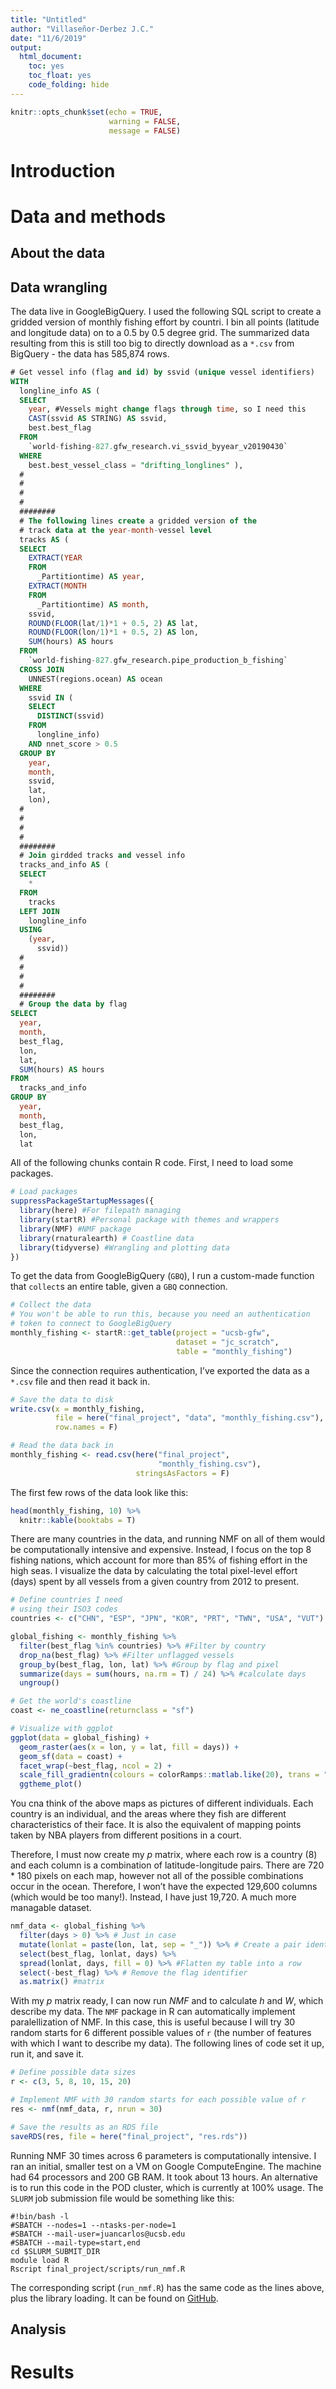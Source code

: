 ```yaml
---
title: "Untitled"
author: "Villaseñor-Derbez J.C."
date: "11/6/2019"
output:
  html_document:
    toc: yes
    toc_float: yes
    code_folding: hide
---
```


```r
knitr::opts_chunk$set(echo = TRUE,
                      warning = FALSE,
                      message = FALSE)
```

# Introduction

# Data and methods

## About the data

## Data wrangling

The data live in GoogleBigQuery. I used the following SQL script to create a gridded version of monthly fishing effort by countri. I bin all points (latitude and longitude data) on to a 0.5 by 0.5 degree grid. The summarized data resulting from this is still too big to directly download as a `*.csv` from BigQuery - the data has 585,874 rows.

```sql
# Get vessel info (flag and id) by ssvid (unique vessel identifiers)
WITH
  longline_info AS (
  SELECT
    year, #Vessels might change flags through time, so I need this
    CAST(ssvid AS STRING) AS ssvid,
    best.best_flag
  FROM
    `world-fishing-827.gfw_research.vi_ssvid_byyear_v20190430`
  WHERE
    best.best_vessel_class = "drifting_longlines" ),
  #
  #
  #
  #
  ########
  # The following lines create a gridded version of the
  # track data at the year-month-vessel level
  tracks AS (
  SELECT
    EXTRACT(YEAR
    FROM
      _Partitiontime) AS year,
    EXTRACT(MONTH
    FROM
      _Partitiontime) AS month,
    ssvid,
    ROUND(FLOOR(lat/1)*1 + 0.5, 2) AS lat,
    ROUND(FLOOR(lon/1)*1 + 0.5, 2) AS lon,
    SUM(hours) AS hours
  FROM
    `world-fishing-827.gfw_research.pipe_production_b_fishing`
  CROSS JOIN
    UNNEST(regions.ocean) AS ocean
  WHERE
    ssvid IN (
    SELECT
      DISTINCT(ssvid)
    FROM
      longline_info)
    AND nnet_score > 0.5
  GROUP BY
    year,
    month,
    ssvid,
    lat,
    lon),
  #
  #
  #
  #
  ########
  # Join girdded tracks and vessel info
  tracks_and_info AS (
  SELECT
    *
  FROM
    tracks
  LEFT JOIN
    longline_info
  USING
    (year,
      ssvid))
  #
  #
  #
  #
  ########
  # Group the data by flag
SELECT
  year,
  month,
  best_flag,
  lon,
  lat,
  SUM(hours) AS hours
FROM
  tracks_and_info
GROUP BY
  year,
  month,
  best_flag,
  lon,
  lat
```

All of the following chunks contain R code. First, I need to load some packages.

```r
# Load packages
suppressPackageStartupMessages({
  library(here) #For filepath managing
  library(startR) #Personal package with themes and wrappers
  library(NMF) #NMF package
  library(rnaturalearth) # Coastline data
  library(tidyverse) #Wrangling and plotting data
})
```

To get the data from GoogleBigQuery (`GBQ`), I run a custom-made function that `collect`s an entire table, given a `GBQ` connection.

```r
# Collect the data
# You won't be able to run this, because you need an authentication
# token to connect to GoogleBigQuery
monthly_fishing <- startR::get_table(project = "ucsb-gfw",
                                     dataset = "jc_scratch",
                                     table = "monthly_fishing")
```

Since the connection requires authentication, I've exported the data as a `*.csv` file and then read it back in.

```r
# Save the data to disk
write.csv(x = monthly_fishing,
          file = here("final_project", "data", "monthly_fishing.csv"),
          row.names = F)
```

```r
# Read the data back in
monthly_fishing <- read.csv(here("final_project",
                                 "monthly_fishing.csv"), 
                            stringsAsFactors = F)
```


The first few rows of the data look like this:

```r
head(monthly_fishing, 10) %>% 
  knitr::kable(booktabs = T)
```

There are many countries in the data, and running NMF on all of them would be computationally intensive and expensive. Instead, I focus on the top 8 fishing nations, which account for more than 85\% of fishing effort in the high seas. I visualize the data by calculating the total pixel-level effort (days) spent by all vessels from a given country from 2012 to present.


```r
# Define countries I need
# using their ISO3 codes
countries <- c("CHN", "ESP", "JPN", "KOR", "PRT", "TWN", "USA", "VUT")

global_fishing <- monthly_fishing %>%
  filter(best_flag %in% countries) %>% #Filter by country
  drop_na(best_flag) %>% #Filter unflagged vessels
  group_by(best_flag, lon, lat) %>% #Group by flag and pixel
  summarize(days = sum(hours, na.rm = T) / 24) %>% #calculate days
  ungroup()

# Get the world's coastline
coast <- ne_coastline(returnclass = "sf")

# Visualize with ggplot
ggplot(data = global_fishing) +
  geom_raster(aes(x = lon, y = lat, fill = days)) +
  geom_sf(data = coast) +
  facet_wrap(~best_flag, ncol = 2) +
  scale_fill_gradientn(colours = colorRamps::matlab.like(20), trans = "log10") +
  ggtheme_plot()
```

You cna think of the above maps as pictures of different individuals. Each country is an individual, and the areas where they fish are different characteristics of their face. It is also the equivalent of mapping points taken by NBA players from different positions in a court.

Therefore, I must now create my $p$ matrix, where each row is a country (8) and each column is a combination of latitude-longitude pairs. There are 720 * 180 pixels on each map, however not all of the possible combinations occur in the ocean. Therefore, I won't have the expected 129,600 columns (which would be too many!). Instead, I have just 19,720. A much more managable dataset. 

```r
nmf_data <- global_fishing %>% 
  filter(days > 0) %>% # Just in case
  mutate(lonlat = paste(lon, lat, sep = "_")) %>% # Create a pair identifier
  select(best_flag, lonlat, days) %>% 
  spread(lonlat, days, fill = 0) %>% #Flatten my table into a row
  select(-best_flag) %>% # Remove the flag identifier
  as.matrix() #matrix
```


With my $p$ matrix ready, I can now run $NMF$ and to calculate $h$ and $W$, which describe my data. The `NMF` package in R can automatically implement paralellization of NMF. In this case, this is useful because I will try 30 random starts for 6 different possible values of `r` (the number of features with which I want to describe my data). The following lines of code set it up, run it, and save it.

```r
# Define possible data sizes
r <- c(3, 5, 8, 10, 15, 20)

# Implement NMF with 30 random starts for each possible value of r
res <- nmf(nmf_data, r, nrun = 30)

# Save the results as an RDS file
saveRDS(res, file = here("final_project", "res.rds"))
```

Running NMF 30 times across 6 parameters is computationally intensive. I ran an initial, smaller test on a VM on Google ComputeEngine. The machine had 64 processors and 200 GB RAM. It took about 13 hours. An alternative is to run this code in the POD cluster, which is currently at 100\% usage. The `SLURM` job submission file would be something like this:

```{}
#!bin/bash -l
#SBATCH --nodes=1 --ntasks-per-node=1
#SBATCH --mail-user=juancarlos@ucsb.edu
#SBATCH --mail-type=start,end
cd $SLURM_SUBMIT_DIR
module load R
Rscript final_project/scripts/run_nmf.R
```

The corresponding script (`run_nmf.R`) has the same code as the lines above, plus the library loading. It can be found on [GitHub](https://github.com/jcvdav/Spring2019/blob/master/final_project/scripts/run_nmf.R).



## Analysis


# Results























